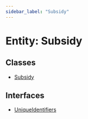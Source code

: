 ```yaml
---
sidebar_label: "Subsidy"
---
```


# Entity: Subsidy

## Classes

- [Subsidy](classes/Subsidy.mdx)

## Interfaces

- [UniqueIdentifiers](interfaces/UniqueIdentifiers.mdx)
